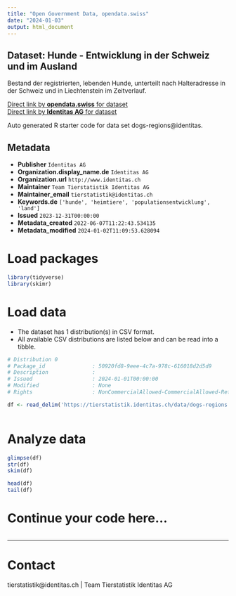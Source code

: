 ```yaml
---
title: "Open Government Data, opendata.swiss"
date: "2024-01-03"
output: html_document
---
```


## Dataset: Hunde - Entwicklung in der Schweiz und im Ausland

Bestand der registrierten, lebenden Hunde, unterteilt nach Halteradresse in der Schweiz und in Liechtenstein im Zeitverlauf. 

[Direct link by **opendata.swiss** for dataset](https://opendata.swiss/de/dataset/hunde-entwicklung-in-der-schweiz-und-im-ausland)<br>
[Direct link by **Identitas AG** for dataset](https://tierstatistik.identitas.ch/)

Auto generated R starter code for data set dogs-regions@identitas.

## Metadata

- **Publisher** `Identitas AG`
- **Organization.display_name.de** `Identitas AG`
- **Organization.url** `http://www.identitas.ch`
- **Maintainer** `Team Tierstatistik Identitas AG`
- **Maintainer_email** `tierstatistik@identitas.ch`
- **Keywords.de** `['hunde', 'heimtiere', 'populationsentwicklung', 'land']`
- **Issued** `2023-12-31T00:00:00`
- **Metadata_created** `2022-06-07T11:22:43.534135`
- **Metadata_modified** `2024-01-02T11:09:53.628094`


# Load packages

```r

library(tidyverse)
library(skimr)

```

# Load data

-   The dataset has 1 distribution(s) in CSV format.
-   All available CSV distributions are listed below and can be read into a tibble.

```r

# Distribution 0
# Package_id               : 50920fd8-9eee-4c7a-978c-616018d2d5d9
# Description              : 
# Issued                   : 2024-01-01T00:00:00
# Modified                 : None
# Rights                   : NonCommercialAllowed-CommercialAllowed-ReferenceRequired

df <- read_delim('https://tierstatistik.identitas.ch/data/dogs-regions.csv')



```

# Analyze data

```r

glimpse(df)
str(df)
skim(df)

head(df)
tail(df)

```

# Continue your code here...

```r

```

------------------------------------------------------------------------

# Contact

tierstatistik@identitas.ch | Team Tierstatistik Identitas AG
